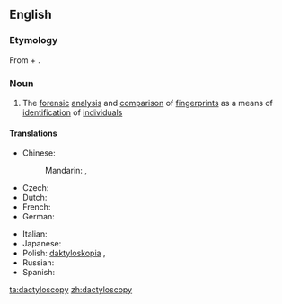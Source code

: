 ==English==

===Etymology===
From {{etyl|grc}} {{term|δάκτυλος||finger|tr=daktylos|lang=grc|sc=polytonic||finger}} + {{term|σκοπέω||I look at|tr=skopeō|lang=grc|sc=polytonic}}.

===Noun===
{{en-noun|-}}

# The [[forensic]] [[analysis]] and [[comparison]] of [[fingerprint]]s as a means of [[identification]] of [[individual]]s

====Translations====
{{trans-top|forensic analysis of fingerprints}}
* Chinese:
*: Mandarin: {{t|zh|指紋法|sc=Hani}}, {{t|zh|指纹法|tr=zhǐwénfǎ|sc=Hani}}
* Czech: {{t-|cs|daktyloskopie|f}}
* Dutch: {{t-|nl|dactyloscopie|f}}
* French: {{t|fr|dactyloscopie|f}}
* German: {{t+|de|Daktyloskopie|f}}
{{trans-mid}}
* Italian: {{t-|it|dattiloscopia|f}}
* Japanese: {{t|ja|指紋鑑定|tr=しもんかんてい, shimon kantei|sc=Jpan}}
* Polish: [[daktyloskopia]] {{f}}, {{t|pl|daktyloskopia|f}}
* Russian: {{t|ru|дактилоскопия|f|tr=daktiloskopíja|sc=Cyrl}}
* Spanish: {{t|es|dactiloscopia|f}}
{{trans-bottom}}

[[ta:dactyloscopy]]
[[zh:dactyloscopy]]